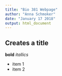 ```yaml
---
title: "Bio 381 Webpage"
author: "Anna Schmoker"
date: "January 17 2018"
output: html_document
---
```


## Creates a title

**bold**
*itallics*

* item 1
* item 2



